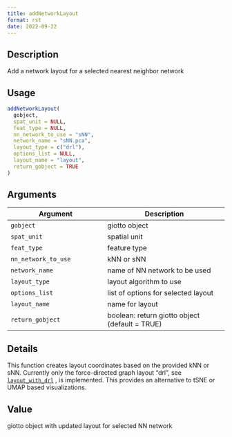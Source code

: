 ```yaml
--- 
title: addNetworkLayout 
format: rst 
date: 2022-09-22 
--- 
```


## Description

Add a network layout for a selected nearest neighbor network


## Usage

```r
addNetworkLayout(
  gobject,
  spat_unit = NULL,
  feat_type = NULL,
  nn_network_to_use = "sNN",
  network_name = "sNN.pca",
  layout_type = c("drl"),
  options_list = NULL,
  layout_name = "layout",
  return_gobject = TRUE
)
```


## Arguments

Argument      |Description
------------- |----------------
`gobject`     |     giotto object
`spat_unit`     |     spatial unit
`feat_type`     |     feature type
`nn_network_to_use`     |     kNN or sNN
`network_name`     |     name of NN network to be used
`layout_type`     |     layout algorithm to use
`options_list`     |     list of options for selected layout
`layout_name`     |     name for layout
`return_gobject`     |     boolean: return giotto object (default = TRUE)


## Details

This function creates layout coordinates based on the provided kNN or sNN.
 Currently only the force-directed graph layout "drl", see [`layout_with_drl`](#layoutwithdrl) ,
 is implemented. This provides an alternative to tSNE or UMAP based visualizations.


## Value

giotto object with updated layout for selected NN network


